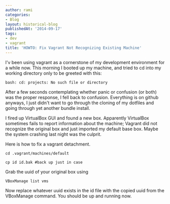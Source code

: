 ```yaml
---
author: rami
categories:
- Blog
layout: historical-blog
publishedAt: '2014-09-17'
tags:
- dev
- vagrant
title: 'HOWTO: Fix Vagrant Not Recognizing Existing Machine'
---
```


I'v been using vagrant as a cornerstone of my development environment for a while now. This morning I booted up my machine, and tried to cd into my working directory only to be greeted with this:

    bash: cd: projects: No such file or directory

After a few seconds contemplating whether panic or confusion (or both) was the proper response, I fell back to confusion. Everything is on github anyways, I just didn't want to go through the cloning of my dotfiles and going through yet another bundle install.

I fired up VirtualBox GUI and found a new box. Apparently VirtualBox sometimes fails to report information about the machine; Vagrant did not recognize the original box and just imported my default base box. Maybe the system crashing last night was the culprit.

Here is how to fix a vagrant detachment.

    cd .vagrant/machines/default

    cp id id.bak #back up just in case

Grab the uuid of your original box using

    VBoxManage list vms

Now replace whatever uuid exists in the id file with the copied uuid from the VBoxManage command. You should be up and running now.